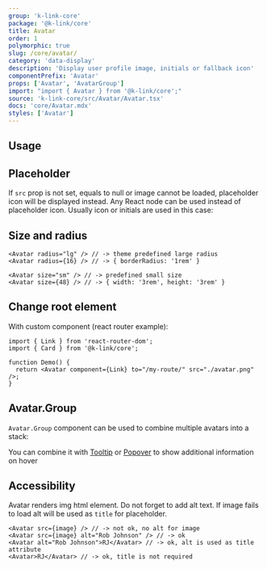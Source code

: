 ```yaml
---
group: 'k-link-core'
package: '@k-link/core'
title: Avatar
order: 1
polymorphic: true
slug: /core/avatar/
category: 'data-display'
description: 'Display user profile image, initials or fallback icon'
componentPrefix: 'Avatar'
props: ['Avatar', 'AvatarGroup']
import: "import { Avatar } from '@k-link/core';"
source: 'k-link-core/src/Avatar/Avatar.tsx'
docs: 'core/Avatar.mdx'
styles: ['Avatar']
---
```



## Usage

<Demo data={AvatarDemos.usage} />

## Placeholder

If `src` prop is not set, equals to null or image cannot be loaded, placeholder icon will be displayed instead.
Any React node can be used instead of placeholder icon. Usually icon or initials are used in this case:

<Demo data={AvatarDemos.placeholders} />

## Size and radius

```tsx
<Avatar radius="lg" /> // -> theme predefined large radius
<Avatar radius={16} /> // -> { borderRadius: '1rem' }

<Avatar size="sm" /> // -> predefined small size
<Avatar size={48} /> // -> { width: '3rem', height: '3rem' }
```

<Demo data={AvatarDemos.configurator} />

## Change root element

<Demo data={AvatarDemos.link} />

With custom component (react router example):

```tsx
import { Link } from 'react-router-dom';
import { Card } from '@k-link/core';

function Demo() {
  return <Avatar component={Link} to="/my-route/" src="./avatar.png" />;
}
```

## Avatar.Group

`Avatar.Group` component can be used to combine multiple avatars into a stack:

<Demo data={AvatarDemos.group} />

You can combine it with [Tooltip](/core/tooltip/) or [Popover](/core/popover/) to show additional information on hover

<Demo data={AvatarDemos.groupTooltip} />

## Accessibility

Avatar renders img html element. Do not forget to add alt text.
If image fails to load alt will be used as `title` for placeholder.

```tsx
<Avatar src={image} /> // -> not ok, no alt for image
<Avatar src={image} alt="Rob Johnson" /> // -> ok
<Avatar alt="Rob Johnson">RJ</Avatar> // -> ok, alt is used as title attribute
<Avatar>RJ</Avatar> // -> ok, title is not required
```
